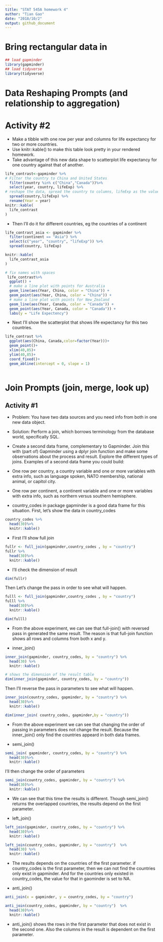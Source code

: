 ```yaml
---
title: "STAT 545A homework 4"
author: "Tian Gao"
date: "2018/10/2"
output: github_document
---
```


# Bring rectangular data in
```r
## load gapminder
library(gapminder)
## load tidyverse
library(tidyverse)
```

# Data Reshaping Prompts (and relationship to aggregation)

# Activity #2

* Make a tibble with one row per year and columns for life expectancy for two or more countries.
* Use knitr::kable() to make this table look pretty in your rendered homework.
* Take advantage of this new data shape to scatterplot life expectancy for one country against that of another.
```r

life_contrast<-gapminder %>%
# Filter the country to China and United States
  filter(country %in% c("China","Canada"))%>%
  select(year, country, lifeExp) %>%
# reshape the data, spread the country to columns, lifeExp as the values
  spread(country,lifeExp) %>%
  rename(Year = year)
knitr::kable(
  life_contrast
)
```
* Then I'll do it for different countries, eg the countries of a continent
```r
life_contrast_asia <- gapminder %>%
  filter(continent == "Asia") %>%
  select(c("year", "country", "lifeExp")) %>%
  spread(country, lifeExp)

knitr::kable(
  life_contrast_asia
)

```

```r
# fix names with spaces
 life_contrast%>% 
  ggplot() +
  # make a line plot with points for Australia
  geom_line(aes(Year, China, color = "China")) +
  geom_point(aes(Year, China, color = "China")) +
  # make a line plot with points for New_Zealand
  geom_line(aes(Year, Canada, color = "Canada")) +
  geom_point(aes(Year, Canada, color = "Canada")) +
  labs(y = "Life Expectency")
```

* Next I'll show the scatterplot that shows life expectancy for this two countries.
```r
life_contrast %>%
  ggplot(aes(China, Canada,color=factor(Year)))+
  geom_point()+
  xlim(40,85)+
  ylim(40,85)+
  coord_fixed()+
  geom_abline(intercept = 0, slope = 1)
  
```

# Join Prompts (join, merge, look up)

## Activity #1
* Problem: You have two data sources and you need info from both in one new data object.

* Solution: Perform a join, which borrows terminology from the database world, specifically SQL.

* Create a second data frame, complementary to Gapminder. Join this with (part of) Gapminder using a dplyr join function and make some observations about the process and result. Explore the different types of joins. Examples of a second data frame you could build:
* One row per country, a country variable and one or more variables with extra info, such as language spoken, NATO membership, national animal, or capitol city.
* One row per continent, a continent variable and one or more variables with extra info, such as northern versus southern hemisphere.

* country_codes in package gapminder is a good data frame for this situation. First, let's show the data in country_codes 
```r
country_codes %>% 
  head(30)%>%
  knitr::kable()
```

* First I'll show full join

```r
fullr <- full_join(gapminder,country_codes , by = "country") 
fullr %>% 
  head(30)%>%
  knitr::kable()
```

* I'll check the dimension of result
```r
dim(fullr)
```

Then Let's change the pass in order to see what will happen.
```r
fulll <- full_join(gapminder,country_codes , by = "country") 
fulll %>% 
  head(30)%>%
  knitr::kable()

dim(fulll)
```
* From the above experiment, we can see that full-join() with reversed pass in generated the same result. The reason is that full-join function shows all rows and columns from both x and y.

* inner_join()
```r
inner_join(gapminder, country_codes, by = "country") %>%
  head(30) %>%
  knitr::kable() 
```

```r
# shows the dimension of the result table
dim(inner_join(gapminder, country_codes, by = "country"))
```

Then I'll reverse the pass in parameters to see what will happen.
```r
inner_join(country_codes, gapminder, by = "country") %>% 
  head(30)%>%
  knitr::kable()
```

```r
dim(inner_join( country_codes, gapminder,by = "country"))
```

* From the above experiment we can see that changing the order of passing in parameters does not change the result. Because the inner_join() only find the countries appeard in both data frames.

* semi_join()
```r
semi_join( gapminder, country_codes, by = "country") %>%
  head(30)%>%
  knitr::kable() 
```

I'll then change the order of parameters

```r
semi_join(country_codes, gapminder, by = "country") %>% 
  head(30)%>%
  knitr::kable() 
```
* We can see that this time the results is different. Though semi_join() returns the overlapped countries, the results depend on the first parameter. 

* left_join()
```r
left_join(gapminder, country_codes, by = "country") %>%
  head(30)%>%
  knitr::kable() 
```

```r
left_join(country_codes, gapminder, by = "country")  %>%
  head(30) %>%
  knitr::kable() 
```

* The results depends on the countries of the first parameter. if country_codes is the first parameter, then we can not find the countries only exist in gapminder. And for the countries only existed in country_codes, the value for that in gaominder is set to NA. 

* anti_join()
```r
anti_join(x = gapminder, y = country_codes, by = "country")
```
```r
anti_join(country_codes, gapminder, by = "country")  %>% 
  head(30)%>%
  knitr::kable()
```

* anti_join() shows the rows in the first parameter that does not exist in the second one. Also the columns in the result is dependent on the first parameter. 




